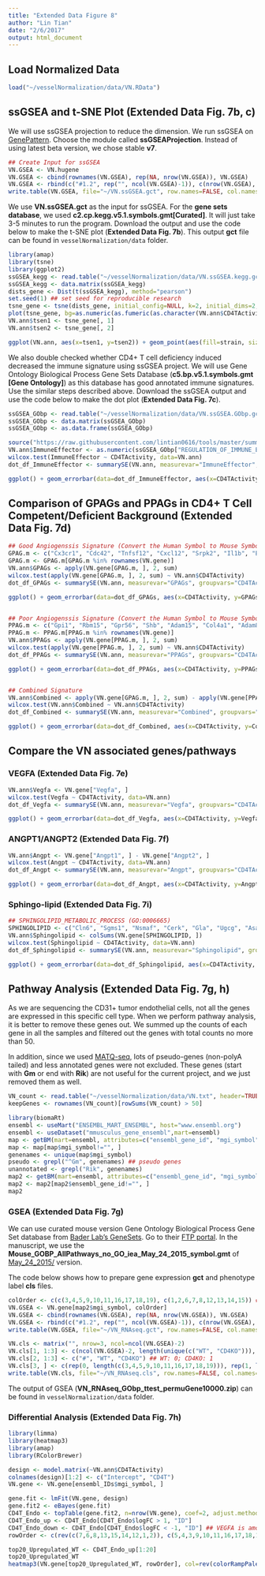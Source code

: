 ```yaml
---
title: "Extended Data Figure 8"
author: "Lin Tian"
date: "2/6/2017"
output: html_document
---
```


## Load Normalized Data

```r
load("~/vesselNormalization/data/VN.RData")
```

## ssGSEA and t-SNE Plot (Extended Data Fig. 7b, c)

We will use ssGSEA projection to reduce the dimension. We run ssGSEA on [GenePattern](https://genepattern.broadinstitute.org). Choose the module called **ssGSEAProjection**. Instead of using latest beta version, we chose stable **v7**.

```r
## Create Input for ssGSEA
VN.GSEA <- VN.hugene
VN.GSEA <- cbind(rownames(VN.GSEA), rep(NA, nrow(VN.GSEA)), VN.GSEA)
VN.GSEA <- rbind(c("#1.2", rep("", ncol(VN.GSEA)-1)), c(nrow(VN.GSEA), ncol(VN.GSEA)-2, rep("", ncol(VN.GSEA)-2)), c("NAME", "Description", colnames(VN.GSEA)[c(-1, -2)]), VN.GSEA)
write.table(VN.GSEA, file="~/VN.ssGSEA.gct", row.names=FALSE, col.names=FALSE, sep="\t", quote=FALSE)
```

We use **VN.ssGSEA.gct** as the input for ssGSEA. For the **gene sets database**, we used **c2.cp.kegg.v5.1.symbols.gmt[Curated]**. It will just take 3-5 minutes to run the program. Download the output and use the code below to make the t-SNE plot (**Extended Data Fig. 7b**). This output **gct** file can be found in `vesselNormalization/data` folder.

```r
library(amap)
library(tsne)
library(ggplot2)
ssGSEA_kegg <- read.table("~/vesselNormalization/data/VN.ssGSEA.kegg.gct", header=TRUE, skip=2, row.names=1, sep="\t")[, -1]
ssGSEA_kegg <- data.matrix(ssGSEA_kegg)
dists_gene <- Dist(t(ssGSEA_kegg), method="pearson")
set.seed(1) ## set seed for reproducible research
tsne_gene <- tsne(dists_gene, initial_config=NULL, k=2, initial_dims=2, perplexity=2, max_iter=10000) 
plot(tsne_gene, bg=as.numeric(as.fumeric(as.character(VN.ann$CD4TActivity))),pch=21,xlab="First dimension",ylab="Second dimension")
VN.ann$tsen1 <- tsne_gene[, 1]
VN.ann$tsen2 <- tsne_gene[, 2]

ggplot(VN.ann, aes(x=tsen1, y=tsen2)) + geom_point(aes(fill=strain, size=sizeFactors, colour=CD4TActivity), shape=21) + scale_fill_manual(values=c("#ff7f00", "#0084bd", "#d21e10", "#984ea3", "#4daf4a", "#999999")) + scale_colour_manual(values=c("#000000", "#ffffff")) + scale_size_area(max_size=16) +theme_bw()+theme(axis.title.x = element_blank(), panel.grid.major=element_blank(), panel.grid.minor=element_blank(), panel.border=element_blank(), axis.line.x=element_line(colour="black"), axis.line.y=element_line(colour="black"))+coord_fixed(ratio=1)
```

We also double checked whether CD4+ T cell deficiency induced decreased the immune signature using ssGSEA project. We will use Gene Ontology Biological Process Gene Sets Database (**c5.bp.v5.1.symbols.gmt [Gene Ontology]**) as this database has good annotated immune signatures. Use the similar steps described above. Download the ssGSEA output and use the code below to make the dot plot (**Extended Data Fig. 7c**).

```r
ssGSEA_GObp <- read.table("~/vesselNormalization/data/VN.ssGSEA.GObp.gct", header=TRUE, skip=2, row.names=1, sep="\t")[, -1]
ssGSEA_GObp <- data.matrix(ssGSEA_GObp)
ssGSEA_GObp <- as.data.frame(ssGSEA_GObp)

source("https://raw.githubusercontent.com/lintian0616/tools/master/summarySE.R")
VN.ann$ImmuneEffector <- as.numeric(ssGSEA_GObp["REGULATION_OF_IMMUNE_EFFECTOR_PROCESS", 1:nrow(VN.ann)])
wilcox.test(ImmuneEffector ~ CD4TActivity, data=VN.ann)
dot_df_ImmuneEffector <- summarySE(VN.ann, measurevar="ImmuneEffector", groupvars="CD4TActivity")

ggplot() + geom_errorbar(data=dot_df_ImmuneEffector, aes(x=CD4TActivity, y=ImmuneEffector, ymin=ImmuneEffector-se, ymax=ImmuneEffector+se), width=0.32)+ geom_boxplot(data=dot_df_ImmuneEffector, aes(x=CD4TActivity, y=ImmuneEffector), width=1, fill=NA) + geom_point(data=VN.ann, aes(x=CD4TActivity, y=ImmuneEffector, fill=strain, colour=CD4TActivity), shape=21, size=5) + scale_fill_manual(values=c("#ff7f00", "#0084bd", "#d21e10", "#984ea3", "#4daf4a", "#999999"))+scale_colour_manual(values=c("#000000", "#ffffff")) + scale_y_continuous(breaks=seq(-2500, -500, by=500), limits=c(-2500, -500))+theme_bw()+theme(axis.title.x = element_blank(), panel.grid.major=element_blank(), panel.grid.minor=element_blank(), panel.border=element_blank(), axis.line.x=element_line(colour="black"), axis.line.y=element_line(colour="black"))+coord_fixed(ratio=0.002)
```

## Comparison of GPAGs and PPAGs in CD4+ T Cell Competent/Deficient Background (Extended Data Fig. 7d)

```r
## Good Angiogenssis Signature (Convert the Human Symbol to Mouse Symbol)
GPAG.m <- c("Cx3cr1", "Cdc42", "Tnfsf12", "Cxcl12", "Srpk2", "Il1b", "Egr3", "C3", "Casp8", "Rock1", "Ang", "Tgfbr2", "Fgf10", "Cysltr1", "Ctnnb1", "Ccr2", "Krit1", "Cav1", "Ecscr", "Ptgs2", "Emcn", "Plcd3", "Jun", "Hhex", "Gpx1", "S1pr1", "Scg2", "Nr4a1", "Klf4", "Cyr61")
GPAG.m <- GPAG.m[GPAG.m %in% rownames(VN.gene)]
VN.ann$GPAGs <- apply(VN.gene[GPAG.m, ], 2, sum)
wilcox.test(apply(VN.gene[GPAG.m, ], 2, sum) ~ VN.ann$CD4TActivity)
dot_df_GPAGs <- summarySE(VN.ann, measurevar="GPAGs", groupvars="CD4TActivity")

ggplot() + geom_errorbar(data=dot_df_GPAGs, aes(x=CD4TActivity, y=GPAGs, ymin=GPAGs-se, ymax=GPAGs+se), width=0.32)+ geom_boxplot(data=dot_df_GPAGs, aes(x=CD4TActivity, y=GPAGs), width=1, fill=NA) + geom_point(data=VN.ann, aes(x=CD4TActivity, y=GPAGs, fill=strain, colour=CD4TActivity), shape=21, size=5) + scale_fill_manual(values=c("#ff7f00", "#0084bd", "#d21e10", "#984ea3", "#4daf4a", "#999999"))+scale_colour_manual(values=c("#000000", "#FFFFFF")) + scale_y_continuous(breaks=seq(180, 192, by=2), limits=c(180, 192))+theme_bw()+theme(axis.title.x = element_blank(), panel.grid.major=element_blank(), panel.grid.minor=element_blank(), panel.border=element_blank(), axis.line.x=element_line(colour="black"), axis.line.y=element_line(colour="black"))+coord_fixed(ratio=0.32)


## Poor Angiogenssis Signature (Convert the Human Symbol to Mouse Symbol)
PPAG.m <- c("Gpi1", "Rbm15", "Gpr56", "Shb", "Adam15", "Col4a1", "Adam8", "Il18", "Plxdc1", "Naa15", "Erbb2", "Sphk1", "Vegfa", "Col4a2", "Myh9", "Itga5", "E2f7", "Med1", "Rock2", "Tnfrsf1a", "Pgf", "Adm2", "Angpt2", "Ephb3", "Tgfbr1", "Cxcl17", "Wnt7b")
PPAG.m <- PPAG.m[PPAG.m %in% rownames(VN.gene)]
VN.ann$PPAGs <- apply(VN.gene[PPAG.m, ], 2, sum)
wilcox.test(apply(VN.gene[PPAG.m, ], 2, sum) ~ VN.ann$CD4TActivity)
dot_df_PPAGs <- summarySE(VN.ann, measurevar="PPAGs", groupvars="CD4TActivity")

ggplot() + geom_errorbar(data=dot_df_PPAGs, aes(x=CD4TActivity, y=PPAGs, ymin=PPAGs-se, ymax=PPAGs+se), width=0.32)+ geom_boxplot(data=dot_df_PPAGs, aes(x=CD4TActivity, y=PPAGs), width=1, fill=NA) + geom_point(data=VN.ann, aes(x=CD4TActivity, y=PPAGs, fill=strain, colour=CD4TActivity), shape=21, size=5) + scale_fill_manual(values=c("#ff7f00", "#0084bd", "#d21e10", "#984ea3", "#4daf4a", "#999999"))+scale_colour_manual(values=c("#000000", "#FFFFFF")) + scale_y_continuous(breaks=seq(135, 155, by=5), limits=c(135, 156.5))+theme_bw()+theme(axis.title.x = element_blank(), panel.grid.major=element_blank(), panel.grid.minor=element_blank(), panel.border=element_blank(), axis.line.x=element_line(colour="black"), axis.line.y=element_line(colour="black"))+coord_fixed(ratio=0.18)


## Combined Signature
VN.ann$Combined <- apply(VN.gene[GPAG.m, ], 2, sum) - apply(VN.gene[PPAG.m, ], 2, sum)
wilcox.test(VN.ann$Combined ~ VN.ann$CD4TActivity)
dot_df_Combined <- summarySE(VN.ann, measurevar="Combined", groupvars="CD4TActivity")

ggplot() + geom_errorbar(data=dot_df_Combined, aes(x=CD4TActivity, y=Combined, ymin=Combined-se, ymax=Combined+se), width=0.32)+ geom_boxplot(data=dot_df_Combined, aes(x=CD4TActivity, y=Combined), width=1, fill=NA) + geom_point(data=VN.ann, aes(x=CD4TActivity, y=Combined, fill=strain, colour=CD4TActivity), shape=21, size=5) + scale_fill_manual(values=c("#ff7f00", "#0084bd", "#d21e10", "#984ea3", "#4daf4a", "#999999"))+scale_colour_manual(values=c("#000000", "#FFFFFF")) + scale_y_continuous(breaks=seq(25, 50, by=5), limits=c(24, 50))+theme_bw()+theme(axis.title.x = element_blank(), panel.grid.major=element_blank(), panel.grid.minor=element_blank(), panel.border=element_blank(), axis.line.x=element_line(colour="black"), axis.line.y=element_line(colour="black"))+coord_fixed(ratio=0.15)
```

## Compare the VN associated genes/pathways

### VEGFA (Extended Data Fig. 7e)

```r
VN.ann$Vegfa <- VN.gene["Vegfa", ]
wilcox.test(Vegfa ~ CD4TActivity, data=VN.ann)
dot_df_Vegfa <- summarySE(VN.ann, measurevar="Vegfa", groupvars="CD4TActivity")

ggplot() + geom_errorbar(data=dot_df_Vegfa, aes(x=CD4TActivity, y=Vegfa, ymin=Vegfa-se, ymax=Vegfa+se), width=0.32)+ geom_boxplot(data=dot_df_Vegfa, aes(x=CD4TActivity, y=Vegfa), width=1, fill=NA) + geom_point(data=VN.ann, aes(x=CD4TActivity, y=Vegfa, fill=strain, colour=CD4TActivity), shape=21, size=5) + scale_fill_manual(values=c("#ff7f00", "#0084bd", "#d21e10", "#984ea3", "#4daf4a", "#999999"))+scale_colour_manual(values=c("#000000", "#FFFFFF")) + scale_y_continuous(breaks=seq(1, 5, by=1), limits=c(1, 5.2))+theme_bw()+theme(axis.title.x = element_blank(), panel.grid.major=element_blank(), panel.grid.minor=element_blank(), panel.border=element_blank(), axis.line.x=element_line(colour="black"), axis.line.y=element_line(colour="black"))+coord_fixed(ratio=0.8)
```

### ANGPT1/ANGPT2 (Extended Data Fig. 7f)

```r
VN.ann$Angpt <- VN.gene["Angpt1", ] - VN.gene["Angpt2", ]
wilcox.test(Angpt ~ CD4TActivity, data=VN.ann)
dot_df_Angpt <- summarySE(VN.ann, measurevar="Angpt", groupvars="CD4TActivity")

ggplot() + geom_errorbar(data=dot_df_Angpt, aes(x=CD4TActivity, y=Angpt, ymin=Angpt-se, ymax=Angpt+se), width=0.32)+ geom_boxplot(data=dot_df_Angpt, aes(x=CD4TActivity, y=Angpt), width=1, fill=NA) + geom_point(data=VN.ann, aes(x=CD4TActivity, y=Angpt, fill=strain, colour=CD4TActivity), shape=21, size=5) + scale_fill_manual(values=c("#ff7f00", "#0084bd", "#d21e10", "#984ea3", "#4daf4a", "#999999"))+scale_colour_manual(values=c("#000000", "#FFFFFF")) + scale_y_continuous(breaks=seq(-10, -4, by=2), limits=c(-10.2, -4))+theme_bw()+theme(axis.title.x = element_blank(), panel.grid.major=element_blank(), panel.grid.minor=element_blank(), panel.border=element_blank(), axis.line.x=element_line(colour="black"), axis.line.y=element_line(colour="black"))+coord_fixed(ratio=0.5)
```

### Sphingo-lipid (Extended Data Fig. 7i)

```r
## SPHINGOLIPID_METABOLIC_PROCESS (GO:0006665)
SPHINGOLIPID <- c("Cln6", "Sgms1", "Nsmaf", "Cerk", "Gla", "Ugcg", "Asah1", "Smpd2", "Serinc1", "Ppt1", "Psap", "Sgpl1", "Sptlc1", "St6galnac6", "Sgms2", "Cln3", "Sphk1", "Smpd3", "St8sia1", "St8sia5", "St8sia3", "Large1", "Enpp7", "B4galnt1", "Neu3")
VN.ann$Sphingolipid <- colSums(VN.gene[SPHINGOLIPID, ])
wilcox.test(Sphingolipid ~ CD4TActivity, data=VN.ann)
dot_df_Sphingolipid <- summarySE(VN.ann, measurevar="Sphingolipid", groupvars="CD4TActivity")

ggplot() + geom_errorbar(data=dot_df_Sphingolipid, aes(x=CD4TActivity, y=Sphingolipid, ymin=Sphingolipid-se, ymax=Sphingolipid+se), width=0.32)+ geom_boxplot(data=dot_df_Sphingolipid, aes(x=CD4TActivity, y=Sphingolipid), width=1, fill=NA) + geom_point(data=VN.ann, aes(x=CD4TActivity, y=Sphingolipid, fill=strain, colour=CD4TActivity), shape=21, size=5) + scale_fill_manual(values=c("#ff7f00", "#0084bd", "#d21e10", "#984ea3", "#4daf4a", "#999999"))+scale_colour_manual(values=c("#000000", "#FFFFFF")) + scale_y_continuous(breaks=seq(100, 125, by=5), limits=c(100, 125))+theme_bw()+theme(axis.title.x = element_blank(), panel.grid.major=element_blank(), panel.grid.minor=element_blank(), panel.border=element_blank(), axis.line.x=element_line(colour="black"), axis.line.y=element_line(colour="black"))+coord_fixed(ratio=0.16)
```


## Pathway Analysis (Extended Data Fig. 7g, h)

As we are sequencing the CD31+ tumor endothelial cells, not all the genes are expressed in this specific cell type. When we perform pathway analysis, it is better to remove these genes out. We summed up the counts of each gene in all the samples and filtered out the genes with total counts no more than 50.

In addition, since we used [MATQ-seq](http://www.nature.com/nmeth/journal/vaop/ncurrent/full/nmeth.4145.html), lots of pseudo-genes (non-polyA tailed) and less annotated genes were not excluded. These genes (start with **Gm** or end with **Rik**) are not useful for the current project, and we just removed them as well.

```r
VN_count <- read.table("~/vesselNormalization/data/VN.txt", header=TRUE, sep="\t", row.names=1)
keepGenes <- rownames(VN_count)[rowSums(VN_count) > 50]

library(biomaRt)
ensembl <- useMart("ENSEMBL_MART_ENSEMBL", host="www.ensembl.org")
ensembl <- useDataset("mmusculus_gene_ensembl",mart=ensembl)
map <- getBM(mart=ensembl, attributes=c("ensembl_gene_id", "mgi_symbol"), filters="ensembl_gene_id", values=keepGenes)
map <- map[map$mgi_symbol!="", ]
genenames <- unique(map$mgi_symbol)
pseudo <- grepl("^Gm", genenames) ## pseudo genes
unannotated <- grepl("Rik", genenames)
map2 <- getBM(mart=ensembl, attributes=c("ensembl_gene_id", "mgi_symbol"), filters="mgi_symbol", values=genenames[!(pseudo | unannotated)])
map2 <- map2[map2$ensembl_gene_id!="", ]
map2
```


### GSEA (Extended Data Fig. 7g)

We can use curated mouse version Gene Ontology Biological Process Gene Set database from [Bader Lab's GeneSets](http://baderlab.org/GeneSets). Go to their [FTP portal](http://download.baderlab.org/EM_Genesets/). In the manuscript, we use the **Mouse_GOBP_AllPathways_no_GO_iea_May_24_2015_symbol.gmt** of [May_24_2015/](http://download.baderlab.org/EM_Genesets/May_24_2015/Mouse/symbol/) version.

The code below shows how to prepare gene expression **gct** and phenotype label **cls** files.

```r
colOrder <- c(c(3,4,5,9,10,11,16,17,18,19), c(1,2,6,7,8,12,13,14,15)) ## WT, CD4KO
VN.GSEA <- VN.gene[map2$mgi_symbol, colOrder]
VN.GSEA <- cbind(rownames(VN.GSEA), rep(NA, nrow(VN.GSEA)), VN.GSEA)
VN.GSEA <- rbind(c("#1.2", rep("", ncol(VN.GSEA)-1)), c(nrow(VN.GSEA), ncol(VN.GSEA)-2, rep("", ncol(VN.GSEA)-2)), c("NAME", "Description", colnames(VN.GSEA)[c(-1, -2)]), VN.GSEA)
write.table(VN.GSEA, file="~/VN_RNAseq.gct", row.names=FALSE, col.names=FALSE, sep="\t", quote=FALSE)

VN.cls <- matrix("", nrow=3, ncol=ncol(VN.GSEA)-2)
VN.cls[1, 1:3] <- c(ncol(VN.GSEA)-2, length(unique(c("WT", "CD4KO"))), 1)
VN.cls[2, 1:3] <- c("#", "WT", "CD4KO") ## WT: 0; CD4KO: 1
VN.cls[3, ] <- c(rep(0, length(c(3,4,5,9,10,11,16,17,18,19))), rep(1, length(c(1,2,6,7,8, 12,13,14,15))))
write.table(VN.cls, file="~/VN_RNAseq.cls", row.names=FALSE, col.names=FALSE, sep=" ", quote=FALSE)
```

The output of GSEA (**VN_RNAseq_GObp_ttest_permuGene10000.zip**) can be found in `vesselNormalization/data` folder.

### Differential Analysis (Extended Data Fig. 7h)

```r
library(limma)
library(heatmap3)
library(amap)
library(RColorBrewer)

design <- model.matrix(~VN.ann$CD4TActivity)
colnames(design)[1:2] <- c("Intercept", "CD4T")
VN.gene <- VN.gene[ensembl_IDs$mgi_symbol, ]

gene.fit <- lmFit(VN.gene, design)
gene.fit2 <- eBayes(gene.fit)
CD4T_Endo <- topTable(gene.fit2, n=nrow(VN.gene), coef=2, adjust.method="fdr")
CD4T_Endo_up <- CD4T_Endo[CD4T_Endo$logFC > 1, "ID"]
CD4T_Endo_down <- CD4T_Endo[CD4T_Endo$logFC < -1, "ID"] ## VEGFA is among one of the genes most upregulated in CD4+ T cell deficient group
rowOrder <- c(rev(c(7,6,8,13,15,14,12,1,2)), c(5,4,3,9,10,11,16,17,18,19))

top20_Upregulated_WT <- CD4T_Endo_up[1:20]
top20_Upregulated_WT
heatmap3(VN.gene[top20_Upregulated_WT, rowOrder], col=rev(colorRampPalette(brewer.pal(n=10, name = "RdYlBu"))(100)), Colv=NA, Rowv=NA, scale="row", balanceColor=TRUE, revC=TRUE)
```


